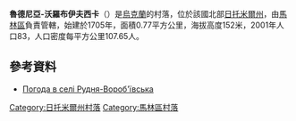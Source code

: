 {{coord|50|50|48|N|29|20|12|E|scale:30000|display=title}}
{{Infobox settlement
| name = 魯德尼亞-沃羅布伊夫西卡
| image_skyline = 
| imagesize = 250px
| image_caption = 
| image_flag = 
| image_shield = 
| pushpin_map = Ukraine
| pushpin_label_position = bottom
| subdivision_type = 國家
| subdivision_name = {{UKR}}
| subdivision_type1 = [[烏克蘭行政區劃|州份]]
| subdivision_name1 = [[日托米爾州|日托米爾州]]
| subdivision_type2 = [[區_(烏克蘭)|區]]
| subdivision_name2 = [[馬林區|馬林區]]
| subdivision_type3 = 
| subdivision_name3 = 
| leader_title = 市長
| leader_name = 
| established_title = 創建時間
| established_date = 1705年
| established_title3 = 擁有自治權
| established_date3 = 
| area_total_km2 = 0.77
| population_as_of = 2001
| population_total = 83
| population_density_km2 = auto
| timezone = [[歐洲東部時間|EET]]
| utc_offset = +2
| timezone_DST = [[歐洲東部夏令時間|EEST]]
| utc_offset_DST = +3
| coordinates = {{coord|50|50|48|N|29|20|12|E|region:|display=inline}}
| postal_code_type = 郵政號碼
| postal_code = 11600
| area_code = +380 4133
| blank_name = 
| blank_info = 
| website =  }}
'''魯德尼亞-沃羅布伊夫西卡'''（{{lang-uk|Рудня-Вороб'ївська}}）是[[烏克蘭|烏克蘭]]的村落，位於該國北部[[日托米爾州|日托米爾州]]，由[[馬林區|馬林區]]負責管轄，始建於1705年，面積0.77平方公里，海拔高度152米，2001年人口83，人口密度每平方公里107.65人。

==參考資料==
* [http://weather.in.ua/ua/zhitomirskaja/22937 Погода в селі Рудня-Вороб'ївська] {{Wayback|url=http://weather.in.ua/ua/zhitomirskaja/22937 |date=20111219133424 }}

{{DEFAULTSORT:Рудня-Вороб'ївська}}
[[Category:日托米爾州村落|Category:日托米爾州村落]]
[[Category:馬林區村落|Category:馬林區村落]]


{{Zhytomyr-geo-stub}}